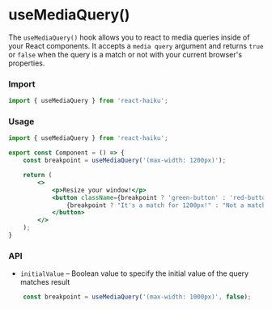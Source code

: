 # useMediaQuery()

The `useMediaQuery()` hook allows you to react to media queries inside of your React components. It accepts a `media query` argument and returns `true` or `false` when the query is a match or not with your current browser's properties.

### Import

```jsx
import { useMediaQuery } from 'react-haiku';
```

### Usage


<UseMediaQueryDemo />

```jsx
import { useMediaQuery } from 'react-haiku';

export const Component = () => {
    const breakpoint = useMediaQuery('(max-width: 1200px)');

    return (
        <>
            <p>Resize your window!</p>
            <button className={breakpoint ? 'green-button' : 'red-button'}>
                {breakpoint ? "It's a match for 1200px!" : "Not a match for 1200px!"}
            </button>
        </>
    );
}
```

### API

- `initialValue` – Boolean value to specify the initial value of the query matches result

```jsx
    const breakpoint = useMediaQuery('(max-width: 1000px)', false);
```